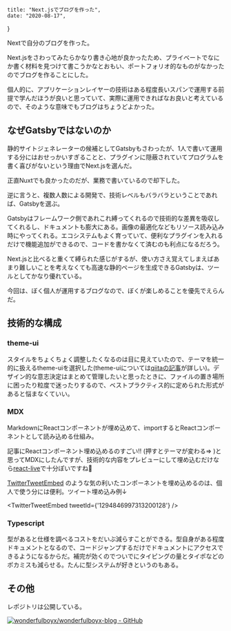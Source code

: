     title: "Next.jsでブログを作った",
    date: "2020-08-17",
}


Nextで自分のブログを作った。

Next.jsをさわってみたらかなり書き心地が良かったため、プライベートでなにか書く材料を見つけて書こうかなとおもい、ポートフォリオ的なものがなかったのでブログを作ることにした。

個人的に、アプリケーションレイヤーの技術はある程度長いスパンで運用する前提で学んだほうが良いと思っていて、実際に運用できればなお良いと考えているので、そのような意味でもブログはちょうどよかった。

## なぜGatsbyではないのか

静的サイトジェネレーターの候補としてGatsbyもさわったが、1人で書いて運用する分にはおせっかいすぎることと、プラグインに隠蔽されていてプログラムを書く喜びがないという理由でNext.jsを選んだ。

正直Nuxtでも良かったのだが、業務で書いているので却下した。

逆に言うと、複数人数による開発で、技術レベルもバラバラということであれば、Gatsbyを選ぶ。

Gatsbyはフレームワーク側であれこれ縛ってくれるので技術的な差異を吸収してくれるし、ドキュメントも膨大にある。画像の最適化などもリソース読み込み時にやってくれる。エコシステムもよく育っていて、便利なプラグインを入れるだけで機能追加ができるので、コードを書かなくて済むのも利点になるだろう。

Next.jsと比べると重くて縛られた感じがするが、使い方さえ覚えてしまえばあまり難しいことを考えなくても高速な静的ページを生成できるGatsbyは、ツールとしてかなり優れている。

今回は、ぼく個人が運用するブログなので、ぼくが楽しめることを優先でえらんだ。

## 技術的な構成

### theme-ui

スタイルをちょくちょく調整したくなるのは目に見えていたので、テーマを統一的に扱えるtheme-uiを選択した(theme-uiについては[qiitaの記事](https://qiita.com/SotaSuzuki/items/f2993afcaf2bdd438c29#sx-prop-%E3%81%A8-themestyles)が詳しい)。デザイン的な意志決定はまとめて管理したいと思ったときに、ファイルの置き場所に困ったり粒度で迷ったりするので、ベストプラクティス的に定められた形式があると悩まなくていい。

### MDX

MarkdownにReactコンポーネントが埋め込めて、importするとReactコンポーネントとして読み込める仕組み。

記事にReactコンポーネント埋め込めるのすごい!! (押すとテーマが変わる=> <ThemeSwitch />)と思ってMDXにしたんですが、技術的な内容をプレビューにして埋め込むだけなら[react-live](https://github.com/FormidableLabs/react-live)で十分ぽいですね🥀

[TwitterTweetEmbed](https://github.com/saurabhnemade/react-twitter-embed) のような気の利いたコンポーネントを埋め込めるのは、個人で使う分には便利。ツイート埋め込み例↓

<TwitterTweetEmbed tweetId={'1294846997313200128'} />

### Typescript

型があると仕様を調べるコストをだいぶ減らすことができる。型自身がある程度ドキュメントとなるので、コードジャンプするだけでドキュメントにアクセスできるようになるからだ。補完が効くのでついでにタイピングの量とタイポなどのポカミスも減らせる。たんに型システムが好きというのもある。

## その他

レポジトリは公開している。

[![wonderfulboyx/wonderfulboyx-blog - GitHub](https://gh-card.dev/repos/wonderfulboyx/wonderfulboyx-blog.svg)](https://github.com/wonderfulboyx/wonderfulboyx-blog)
